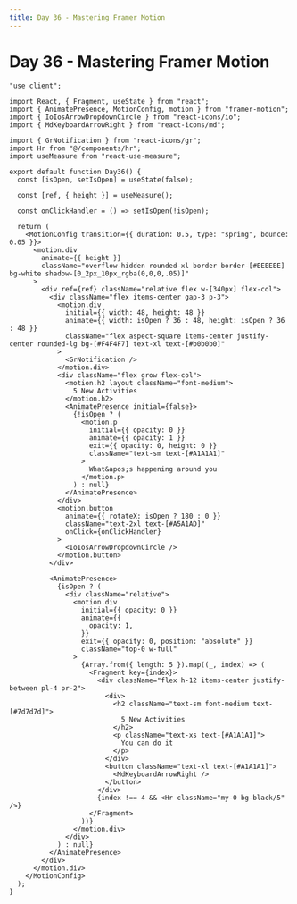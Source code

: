 ```yaml
---
title: Day 36 - Mastering Framer Motion
---
```


# Day 36 - Mastering Framer Motion

<Tabs id="day-36">

<Tab label="Preview">

<ComponentPreview name="framer-motion-day-36" />

</Tab>

<Tab label="Code">

```tsx title="components/day-36.tsx" showLineNumbers
"use client";

import React, { Fragment, useState } from "react";
import { AnimatePresence, MotionConfig, motion } from "framer-motion";
import { IoIosArrowDropdownCircle } from "react-icons/io";
import { MdKeyboardArrowRight } from "react-icons/md";

import { GrNotification } from "react-icons/gr";
import Hr from "@/components/hr";
import useMeasure from "react-use-measure";

export default function Day36() {
  const [isOpen, setIsOpen] = useState(false);

  const [ref, { height }] = useMeasure();

  const onClickHandler = () => setIsOpen(!isOpen);

  return (
    <MotionConfig transition={{ duration: 0.5, type: "spring", bounce: 0.05 }}>
      <motion.div
        animate={{ height }}
        className="overflow-hidden rounded-xl border border-[#EEEEEE] bg-white shadow-[0_2px_10px_rgba(0,0,0,.05)]"
      >
        <div ref={ref} className="relative flex w-[340px] flex-col">
          <div className="flex items-center gap-3 p-3">
            <motion.div
              initial={{ width: 48, height: 48 }}
              animate={{ width: isOpen ? 36 : 48, height: isOpen ? 36 : 48 }}
              className="flex aspect-square items-center justify-center rounded-lg bg-[#F4F4F7] text-xl text-[#b0b0b0]"
            >
              <GrNotification />
            </motion.div>
            <div className="flex grow flex-col">
              <motion.h2 layout className="font-medium">
                5 New Activities
              </motion.h2>
              <AnimatePresence initial={false}>
                {!isOpen ? (
                  <motion.p
                    initial={{ opacity: 0 }}
                    animate={{ opacity: 1 }}
                    exit={{ opacity: 0, height: 0 }}
                    className="text-sm text-[#A1A1A1]"
                  >
                    What&apos;s happening around you
                  </motion.p>
                ) : null}
              </AnimatePresence>
            </div>
            <motion.button
              animate={{ rotateX: isOpen ? 180 : 0 }}
              className="text-2xl text-[#A5A1AD]"
              onClick={onClickHandler}
            >
              <IoIosArrowDropdownCircle />
            </motion.button>
          </div>

          <AnimatePresence>
            {isOpen ? (
              <div className="relative">
                <motion.div
                  initial={{ opacity: 0 }}
                  animate={{
                    opacity: 1,
                  }}
                  exit={{ opacity: 0, position: "absolute" }}
                  className="top-0 w-full"
                >
                  {Array.from({ length: 5 }).map((_, index) => (
                    <Fragment key={index}>
                      <div className="flex h-12 items-center justify-between pl-4 pr-2">
                        <div>
                          <h2 className="text-sm font-medium text-[#7d7d7d]">
                            5 New Activities
                          </h2>
                          <p className="text-xs text-[#A1A1A1]">
                            You can do it
                          </p>
                        </div>
                        <button className="text-xl text-[#A1A1A1]">
                          <MdKeyboardArrowRight />
                        </button>
                      </div>
                      {index !== 4 && <Hr className="my-0 bg-black/5" />}
                    </Fragment>
                  ))}
                </motion.div>
              </div>
            ) : null}
          </AnimatePresence>
        </div>
      </motion.div>
    </MotionConfig>
  );
}
```

</Tab>

</Tabs>